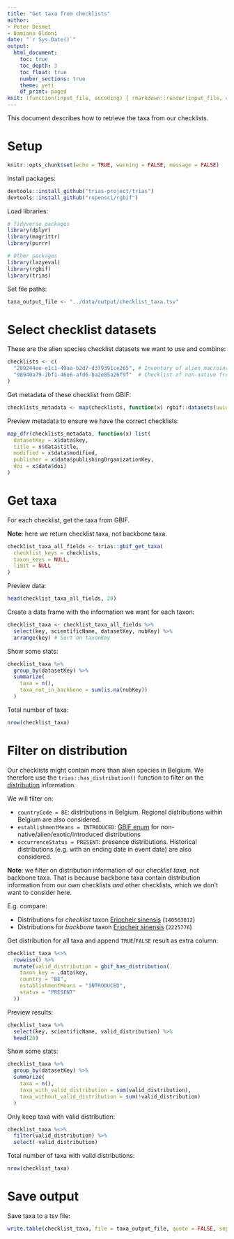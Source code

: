 ```yaml
---
title: "Get taxa from checklists"
author:
- Peter Desmet
- Damiano Oldoni
date: "`r Sys.Date()`"
output:
  html_document:
    toc: true
    toc_depth: 3
    toc_float: true
    number_sections: true
    theme: yeti
    df_print: paged
knit: (function(input_file, encoding) { rmarkdown::render(input_file, encoding = encoding, output_file = paste0("../docs/",sub(".Rmd", ".html", basename(input_file))))})
---
```


This document describes how to retrieve the taxa from our checklists.

# Setup

```r
knitr::opts_chunk$set(echo = TRUE, warning = FALSE, message = FALSE)
```

Install packages:

```r
devtools::install_github("trias-project/trias")
devtools::install_github("ropensci/rgbif")
```

Load libraries:

```r
# Tidyverse packages
library(dplyr)
library(magrittr)
library(purrr)

# Other packages
library(lazyeval)
library(rgbif)
library(trias)
```

Set file paths:

```r
taxa_output_file <- "../data/output/checklist_taxa.tsv"
```

# Select checklist datasets

These are the alien species checklist datasets we want to use and combine:

```r
checklists <- c(
  "289244ee-e1c1-49aa-b2d7-d379391ce265", # Inventory of alien macroinvertebrates in Flanders, Belgium
  "98940a79-2bf1-46e6-afd6-ba2e85a26f9f"  # Checklist of non-native freshwater fishes in Flanders, Belgium
)
```

Get metadata of these checklist from GBIF:

```r
checklists_metadata <- map(checklists, function(x) rgbif::datasets(uuid = x))
```

Preview metadata to ensure we have the correct checklists:

```r
map_dfr(checklists_metadata, function(x) list(
  datasetKey = x$data$key,
  title = x$data$title,
  modified = x$data$modified,
  publisher = x$data$publishingOrganizationKey,
  doi = x$data$doi)
)
```

# Get taxa

For each checklist, get the taxa from GBIF.

**Note**: here we return checklist taxa, not backbone taxa.

```r
checklist_taxa_all_fields <- trias::gbif_get_taxa(
  checklist_keys = checklists,
  taxon_keys = NULL,
  limit = NULL
)
```

Preview data:

```r
head(checklist_taxa_all_fields, 20)
```

Create a data frame with the information we want for each taxon:

```r
checklist_taxa <- checklist_taxa_all_fields %>%
  select(key, scientificName, datasetKey, nubKey) %>%
  arrange(key) # Sort on taxonKey
```

Show some stats:

```r
checklist_taxa %>%
  group_by(datasetKey) %>%
  summarize(
    taxa = n(),
    taxa_not_in_backbone = sum(is.na(nubKey))
  )
```

Total number of taxa:

```r
nrow(checklist_taxa)
```

# Filter on distribution

Our checklists might contain more than alien species in Belgium. We therefore use the `trias::has_distribution()` function to filter on the [distribution](http://rs.gbif.org/extension/gbif/1.0/distribution.xml) information.

We will filter on:

* `countryCode = BE`: distributions in Belgium. Regional distributions within Belgium are also considered.
* `establishmentMeans = INTRODUCED`: [GBIF enum](http://gbif.github.io/parsers/apidocs/org/gbif/api/vocabulary/EstablishmentMeans.html) for non-native/alien/exotic/introduced distributions
* `occurrenceStatus = PRESENT`: presence distributions. Historical distributions (e.g. with an ending date in event date) are also considered.

**Note**: we filter on distribution information of our _checklist taxa_, not backbone taxa. That is because backbone taxa contain distribution information from our own checklists _and_ other checklists, which we don't want to consider here.

E.g. compare:

* Distributions for _checklist_ taxon [Eriocheir sinensis](https://api.gbif.org/v1/species/140563012/distributions) (`140563012`)
* Distributions for _backbone_ taxon [Eriocheir sinensis](https://api.gbif.org/v1/species/2225776/distributions) (`2225776`)

Get distribution for all taxa and append `TRUE`/`FALSE` result as extra column:

```r
checklist_taxa %<>%
  rowwise() %>%
  mutate(valid_distribution = gbif_has_distribution(
    taxon_key = .data$key,
    country = "BE",
    establishmentMeans = "INTRODUCED",
    status = "PRESENT"
  ))
```

Preview results:

```r
checklist_taxa %>%
  select(key, scientificName, valid_distribution) %>%
  head(20)
```

Show some stats:

```r
checklist_taxa %>%
  group_by(datasetKey) %>%
  summarize(
    taxa = n(),
    taxa_with_valid_distribution = sum(valid_distribution),
    taxa_without_valid_distribution = sum(!valid_distribution)
  )
```

Only keep taxa with valid distribution:

```r
checklist_taxa %<>%
  filter(valid_distribution) %>%
  select(-valid_distribution)
```

Total number of taxa with valid distributions:

```r
nrow(checklist_taxa)
```

# Save output

Save taxa to a tsv file:

```r
write.table(checklist_taxa, file = taxa_output_file, quote = FALSE, sep = "\t", na = "",  row.names = FALSE)
```
